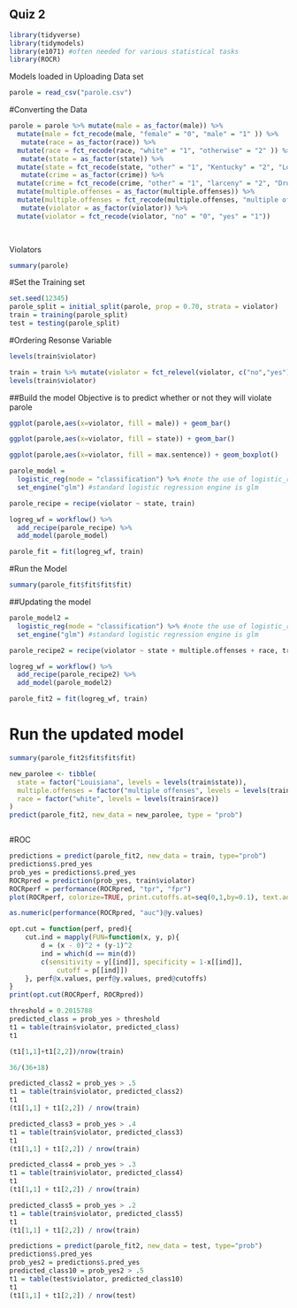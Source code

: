 ## Quiz 2

```{r}
library(tidyverse)
library(tidymodels)
library(e1071) #often needed for various statistical tasks
library(ROCR)
```
Models loaded in 
Uploading Data set

```{r}
parole = read_csv("parole.csv")
```
#Converting the Data 
```{r}
parole = parole %>% mutate(male = as_factor(male)) %>% 
  mutate(male = fct_recode(male, "female" = "0", "male" = "1" )) %>% 
   mutate(race = as_factor(race)) %>% 
  mutate(race = fct_recode(race, "white" = "1", "otherwise" = "2" )) %>%
   mutate(state = as_factor(state)) %>% 
  mutate(state = fct_recode(state, "other" = "1", "Kentucky" = "2", "Louisiana" = "3", "Virginia" = "4" )) %>% 
   mutate(crime = as_factor(crime)) %>% 
  mutate(crime = fct_recode(crime, "other" = "1", "larceny" = "2", "Drug related" = "3", "Driving related" = "4" )) %>% 
  mutate(multiple.offenses = as_factor(multiple.offenses)) %>% 
  mutate(multiple.offenses = fct_recode(multiple.offenses, "multiple offenses" = "1", "otherwise" = "0" )) %>% 
   mutate(violator = as_factor(violator)) %>%
  mutate(violator = fct_recode(violator, "no" = "0", "yes" = "1"))

  
```
Violators 

```{r}
summary(parole)
```
#Set the Training set 

```{r}
set.seed(12345) 
parole_split = initial_split(parole, prop = 0.70, strata = violator)
train = training(parole_split)
test = testing(parole_split)
```
#Ordering Resonse Variable 

```{r}
levels(train$violator)
```

```{r}
train = train %>% mutate(violator = fct_relevel(violator, c("no","yes")))
levels(train$violator)
```
##Build the model 
Objective is to predict whether or not they will violate parole 

```{r}
ggplot(parole,aes(x=violator, fill = male)) + geom_bar()
```
```{r}
ggplot(parole,aes(x=violator, fill = state)) + geom_bar()
```
```{r}
ggplot(parole,aes(x=violator, fill = max.sentence)) + geom_boxplot()
```

```{r}
parole_model = 
  logistic_reg(mode = "classification") %>% #note the use of logistic_reg and mode = "classification"
  set_engine("glm") #standard logistic regression engine is glm

parole_recipe = recipe(violator ~ state, train)

logreg_wf = workflow() %>%
  add_recipe(parole_recipe) %>% 
  add_model(parole_model)

parole_fit = fit(logreg_wf, train)
```
#Run the Model 

```{r}
summary(parole_fit$fit$fit$fit)
```
##Updating the model 

```{r}
parole_model2 = 
  logistic_reg(mode = "classification") %>% #note the use of logistic_reg and mode = "classification"
  set_engine("glm") #standard logistic regression engine is glm

parole_recipe2 = recipe(violator ~ state + multiple.offenses + race, train)

logreg_wf = workflow() %>%
  add_recipe(parole_recipe2) %>% 
  add_model(parole_model2)

parole_fit2 = fit(logreg_wf, train)
```
# Run the updated model 

```{r}
summary(parole_fit2$fit$fit$fit)
```
```{r}
new_parolee <- tibble(
  state = factor("Louisiana", levels = levels(train$state)),
  multiple.offenses = factor("multiple offenses", levels = levels(train$multiple.offenses)),
  race = factor("white", levels = levels(train$race))
)
predict(parole_fit2, new_data = new_parolee, type = "prob")



```
#ROC

```{r}
predictions = predict(parole_fit2, new_data = train, type="prob")
predictions$.pred_yes
prob_yes = predictions$.pred_yes
ROCRpred = prediction(prob_yes, train$violator)
ROCRperf = performance(ROCRpred, "tpr", "fpr")
plot(ROCRperf, colorize=TRUE, print.cutoffs.at=seq(0,1,by=0.1), text.adj=c(-0.2,1.7))
```
```{r}
as.numeric(performance(ROCRpred, "auc")@y.values)
```
```{r}
opt.cut = function(perf, pred){
    cut.ind = mapply(FUN=function(x, y, p){
        d = (x - 0)^2 + (y-1)^2
        ind = which(d == min(d))
        c(sensitivity = y[[ind]], specificity = 1-x[[ind]], 
            cutoff = p[[ind]])
    }, perf@x.values, perf@y.values, pred@cutoffs)
}
print(opt.cut(ROCRperf, ROCRpred))
```
```{r}
threshold = 0.2015788
predicted_class = prob_yes > threshold
t1 = table(train$violator, predicted_class)
t1
```
```{r}
(t1[1,1]+t1[2,2])/nrow(train)
```
```{r}
36/(36+18)
```
```{r}
predicted_class2 = prob_yes > .5
t1 = table(train$violator, predicted_class2)
t1
(t1[1,1] + t1[2,2]) / nrow(train)

```
```{r}
predicted_class3 = prob_yes > .4
t1 = table(train$violator, predicted_class3)
t1
(t1[1,1] + t1[2,2]) / nrow(train)
```
```{r}
predicted_class4 = prob_yes > .3
t1 = table(train$violator, predicted_class4)
t1
(t1[1,1] + t1[2,2]) / nrow(train)
```

```{r}
predicted_class5 = prob_yes > .2
t1 = table(train$violator, predicted_class5)
t1
(t1[1,1] + t1[2,2]) / nrow(train)
```
```{r}
predictions = predict(parole_fit2, new_data = test, type="prob")
predictions$.pred_yes
prob_yes2 = predictions$.pred_yes
predicted_class10 = prob_yes2 > .5
t1 = table(test$violator, predicted_class10)
t1
(t1[1,1] + t1[2,2]) / nrow(test)
```

